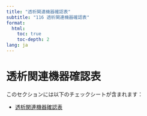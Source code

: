 ```yaml
---
title: "透析関連機器確認表"
subtitle: "116 透析関連機器確認表"
format: 
  html:
    toc: true
    toc-depth: 2
lang: ja
---
```


# 透析関連機器確認表

このセクションには以下のチェックシートが含まれます：

- [透析関連機器確認表](透析関連機器確認表.qmd)
